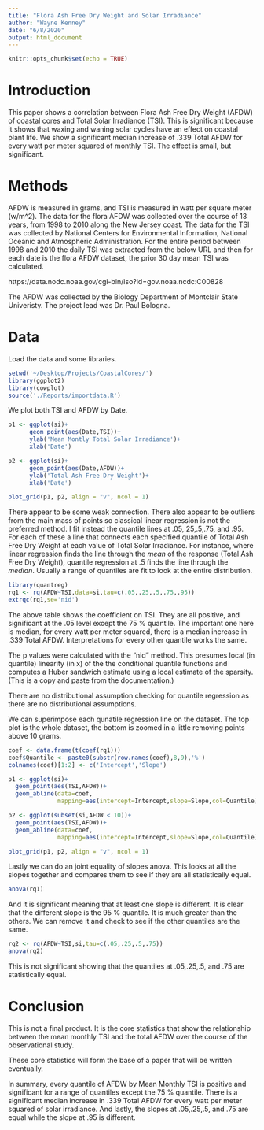 ```yaml
---
title: "Flora Ash Free Dry Weight and Solar Irradiance"
author: "Wayne Kenney"
date: "6/8/2020"
output: html_document
---
```


```r
knitr::opts_chunk$set(echo = TRUE)
```

# Introduction

This paper shows a correlation between Flora Ash Free Dry Weight (AFDW) of coastal cores and Total Solar Irradiance (TSI). This is significant because it shows that waxing and waning solar cycles have an effect on coastal plant life. We show a significant median increase of .339 Total AFDW for every watt per meter squared of monthly TSI. The effect is small, but significant.

# Methods

AFDW is measured in grams, and TSI is measured in watt per square meter (w/m^2). The data for the flora AFDW was collected over the course of 13 years, from 1998 to 2010 along the New Jersey coast. The data for the TSI was collected by National Centers for Environmental Information, National Oceanic and Atmospheric Administration. For the entire period between 1998 and 2010 the daily TSI was extracted from the below URL and then for each date is the flora AFDW dataset, the prior 30 day mean TSI was calculated.

https://data.nodc.noaa.gov/cgi-bin/iso?id=gov.noaa.ncdc:C00828

The AFDW was collected by the Biology Department of Montclair State Univeristy. The project lead was Dr. Paul Bologna.


# Data

Load the data and some libraries.

```r
setwd('~/Desktop/Projects/CoastalCores/')
library(ggplot2)
library(cowplot)
source('./Reports/importdata.R')
```

We plot both TSI and AFDW by Date.

```r
p1 <- ggplot(si)+
      geom_point(aes(Date,TSI))+
      ylab('Mean Montly Total Solar Irradiance')+
      xlab('Date')

p2 <- ggplot(si)+
      geom_point(aes(Date,AFDW))+
      ylab('Total Ash Free Dry Weight')+
      xlab('Date')

plot_grid(p1, p2, align = "v", ncol = 1)
```

There appear to be some weak connection. There also appear to be outliers from the main mass of points so classical linear regression is not the preferred method. I fit instead the quantile lines at .05,.25,.5,.75, and .95. For each of these a line that connects each specified quantile of Total Ash Free Dry Weight at each value of Total Solar Irradiance. For instance, where linear regression finds the line through the *mean* of the response (Total Ash Free Dry Weight), quantile regression at .5 finds the line through the *median*. Usually a range of quantiles are fit to look at the entire distribution. 

```r
library(quantreg)
rq1 <- rq(AFDW~TSI,data=si,tau=c(.05,.25,.5,.75,.95))
extrqc(rq1,se='nid')
```

The above table shows the coefficient on TSI. They are all positive, and significant at the .05 level except the 75 % quantile. The important one here is median, for every watt per meter squared, there is a median increase in .339 Total AFDW. Interpretations for every other quantile works the same. 

The p values were calculated with the "nid" method. This presumes local (in quantile) linearity (in x) of the the conditional quantile functions and computes a Huber sandwich estimate using a local estimate of the sparsity. (This is a copy and paste from the documentation.)

There are no distributional assumption checking for quantile regression as there are no distributional assumptions.

We can superimpose each qunatile regression line on the dataset. The top plot is the whole dataset, the bottom is zoomed in a little removing points above 10 grams.

```r
coef <- data.frame(t(coef(rq1)))
coef$Quantile <- paste0(substr(row.names(coef),8,9),'%')
colnames(coef)[1:2] <- c('Intercept','Slope')

p1 <- ggplot(si)+
  geom_point(aes(TSI,AFDW))+
  geom_abline(data=coef,
              mapping=aes(intercept=Intercept,slope=Slope,col=Quantile))

p2 <- ggplot(subset(si,AFDW < 10))+
  geom_point(aes(TSI,AFDW))+
  geom_abline(data=coef,
              mapping=aes(intercept=Intercept,slope=Slope,col=Quantile))

plot_grid(p1, p2, align = "v", ncol = 1)
```

Lastly we can do an joint equality of slopes anova. This looks at all the slopes together and compares them to see if they are all statistically equal.

```r
anova(rq1)
```

And it is significant meaning that at least one slope is different. It is clear that the different slope is the 95 % quantile. It is much greater than the others. We can remove it and check to see if the other quantiles are the same.

```r
rq2 <- rq(AFDW~TSI,si,tau=c(.05,.25,.5,.75))
anova(rq2)
```

This is not significant showing that the quantiles at .05,.25,.5, and .75 are statistically equal.

# Conclusion

This is not a final product. It is the core statistics that show the relationship between the mean monthly TSI and the total AFDW over the course of the observational study.

These core statistics will form the base of a paper that will be written eventually.

In summary, every quantile of AFDW by Mean Monthly TSI is positive and significant for a range of quantiles except the 75 % quantile. There is a significant median increase in .339 Total AFDW for every watt per meter squared of solar irradiance. And lastly, the slopes at .05,.25,.5, and .75 are equal while the slope at .95 is different.